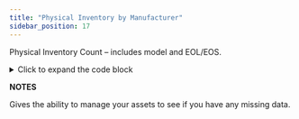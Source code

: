 ```yaml
---
title: "Physical Inventory by Manufacturer"
sidebar_position: 17
---
```


Physical Inventory Count – includes model and EOL/EOS.

<details>
    <summary>Click to expand the code block</summary>
    ```sql
    select  
         dc.manufacturer  
        ,dc.hardware_model  
         ,count(1)                     "count"  
         ,min(dc.hdw_end_of_life)      hdw_end_of_life  
         ,min(dc.hdw_end_of_support)   hdw_end_of_support  
    from view_dbb_compute_v2 dc  
    where lower(dc.device_type)  = 'physical'  
    and dc.hardware_model is not null  
    group by 1,2  
    order by 1 nulls first,2
    ```
</details>

**NOTES**

Gives the ability to manage your assets to see if you have any missing data.

